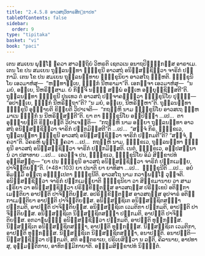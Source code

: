 ```yaml
---
title: "2.4.5.8 ອາວສຖວິຫາຣສິກ຺ຂາປທ"
tableOfContents: false
sidebar:
  order: 9
type: "tipitaka"
basket: "vi"
book: "paci"
---
```



<DynamicBreadcrumb />

<Division number="1008" book="paci">

<Paragraph number="3061" book="paci">
ເຕນ ສມເຍນ ພຸທ຺ໂຘ ຠຄວາ ສາວຕ຺ຖິຍໍ ວິຫຣຕິ ເຊຕວເນ ອນາຖປິຓ຺ຑິກສ຺ສ ອາຣາເມ. ເຕນ ໂຂ ປນ ສມເຍນ ຖຸລ຺ລນນ຺ທາ ຠິກ຺ຂຸນີ ອາວສຖໍ ອນິສ຺ສຊ຺ຊິຕ຺ວາ ຈາຣິກໍ ປກ຺ກາມິ. ເຕນ ໂຂ ປນ ສມເຍນ ຖຸລ຺ລນນ຺ທາຍ ຠິກ຺ຂຸນິຍາ ອາວສໂຖ ຑຍ຺ຫຕິ. ຠິກ຺ຂຸນິໂຍ ເອວມາຫໍສຸ—  “ຫນ຺ທາຍ຺ເຍ, ຠຓ຺ຑກໍ ນີຫຣາມາ”ຕິ. ເອກຈ຺ຈາ ເອວມາຫໍສຸ—  “ນ ມຍໍ, ອຍ຺ເຍ, ນີຫຣິສ຺ສາມ. ຍໍ ກິຎ຺ຈິ ນຏ຺ຐໍ ສພ຺ພໍ ອມ຺ເຫ ອຠິຍຸຎ຺ຊິສ຺ສຕີ”ຕິ. ຖຸລ຺ລນນ຺ທາ ຠິກ຺ຂຸນີ ປຸນເທວ ຕໍ ອາວສຖໍ ປຈ຺ຈາຄນ຺ຕ຺ວາ ຠິກ຺ຂຸນິໂຍ ປຸຈ຺ຉິ—  “ອປາຍ຺ເຍ, ຠຓ຺ຑກໍ ນີຫຣິຕ຺ຖາ”ຕິ? “ນ ມຍໍ, ອຍ຺ເຍ, ນີຫຣິມ຺ຫາ”ຕິ. ຖຸລ຺ລນນ຺ທາ ຠິກ຺ຂຸນີ ອຸຊ຺ຌາຍຕິ ຂິຍ຺ຍຕິ ວິປາເຈຕິ—  “ກຖຎ຺ຫິ ນາມ ຠິກ຺ຂຸນິໂຍ ອາວສເຖ ຑຍ຺ຫມາເນ ຠຓ຺ຑກໍ ນ ນີຫຣິສ຺ສນ຺ຕີ”ຕິ.
</Paragraph>

<Paragraph number="3062" book="paci">
ຍາ ຕາ ຠິກ຺ຂຸນິໂຍ ອປ຺ປິຈ຺ຉາ …ເປ…  ຕາ ອຸຊ຺ຌາຍນ຺ຕິ ຂິຍ຺ຍນ຺ຕິ ວິປາເຈນ຺ຕິ—  “ກຖຎ຺ຫິ ນາມ ອຍ຺ຍາ ຖຸລ຺ລນນ຺ທາ ອາວສຖໍ ອນິສ຺ສຊ຺ຊິຕ຺ວາ ຈາຣິກໍ ປກ຺ກມິສ຺ສຕີ”ຕິ …ເປ…  “ສຈ຺ຈໍ ກິຣ, ຠິກ຺ຂເວ, ຖຸລ຺ລນນ຺ທາ ຠິກ຺ຂຸນີ ອາວສຖໍ ອນິສ຺ສຊ຺ຊິຕ຺ວາ ຈາຣິກໍ ປກ຺ກມຕີ”ຕິ? “ສຈ຺ຈໍ, ຠຄວາ”ຕິ. ວິຄຣຫິ ພຸທ຺ໂຘ ຠຄວາ …ເປ…  ກຖຎ຺ຫິ ນາມ, ຠິກ຺ຂເວ, ຖຸລ຺ລນນ຺ທາ ຠິກ຺ຂຸນີ ອາວສຖໍ ອນິສ຺ສຊ຺ຊິຕ຺ວາ ຈາຣິກໍ ປກ຺ກມິສ຺ສຕິ. ເນຕໍ, ຠິກ຺ຂເວ, ອປ຺ປສນ຺ນານໍ ວາ ປສາທາຍ …ເປ…  ເອວຎ຺ຈ ປນ, ຠິກ຺ຂເວ, ຠິກ຺ຂຸນິໂຍ ອິມໍ ສິກ຺ຂາປທໍ ອຸທ຺ທິສນ຺ຕຸ—
</Paragraph>

</Division>
<Division number="1009" book="paci">

<Paragraph number="3063" book="paci">
<Emphasis>“ຍາ ປນ ຠິກ຺ຂຸນີ ອາວສຖໍ ອນິສ຺ສຊ຺ຊິຕ຺ວາ ຈາຣິກໍ ປກ຺ກເມຍ຺ຍ, ປາຈິຕ຺ຕິຍນ຺”</Emphasis>ຕິ. (*48*:<Emphasis>103</Emphasis>)
</Paragraph>

</Division>
<Division number="1010" book="paci">

<Paragraph number="3064" book="paci">
<Emphasis>ຍາ ປນາ</Emphasis>ຕິ ຍາ ຍາທິສາ …ເປ…  <Emphasis>ຠິກ຺ຂຸນີ</Emphasis>ຕິ …ເປ…  ອຍໍ ອິມສ຺ມິໍ ອຕ຺ເຖ ອຘິປ຺ເປຕາ ຠິກ຺ຂຸນີຕິ.
</Paragraph>

<Paragraph number="3065" book="paci">
<Emphasis>ອາວສໂຖ</Emphasis> ນາມ ກວາຏພທ຺ໂຘ ວຸຈ຺ຈຕິ.
</Paragraph>

<Paragraph number="3066" book="paci">
<Emphasis>ອນິສ຺ສຊ຺ຊິຕ຺ວາ ຈາຣິກໍ ປກ຺ກເມຍ຺ຍາ</Emphasis>ຕິ ຠິກ຺ຂຸນິຍາ ວາ ສິກ຺ຂມານາຍ ວາ ສາມເຓຣິຍາ ວາ ອນິສ຺ສຊ຺ຊິຕ຺ວາ ປຣິກ຺ຂິຕ຺ຕສ຺ສ ອາວສຖສ຺ສ ປຣິກ຺ເຂປໍ ອຕິກ຺ກາເມນ຺ຕິຍາ ອາປຕ຺ຕິ ປາຈິຕ຺ຕິຍສ຺ສ. ອປຣິກ຺ຂິຕ຺ຕສ຺ສ ອາວສຖສ຺ສ ອຸປຈາຣໍ ອຕິກ຺ກາເມນ຺ຕິຍາ ອາປຕ຺ຕິ ປາຈິຕ຺ຕິຍສ຺ສ.
</Paragraph>

</Division>
<Division number="1011" book="paci">

<Paragraph number="3067" book="paci">
ອນິສ຺ສຊ຺ຊິເຕ ອນິສ຺ສຊ຺ຊິຕສຎ຺ຎາ ປກ຺ກມຕິ, ອາປຕ຺ຕິ ປາຈິຕ຺ຕິຍສ຺ສ. ອນິສ຺ສຊ຺ຊິເຕ ເວມຕິກາ ປກ຺ກມຕິ, ອາປຕ຺ຕິ ປາຈິຕ຺ຕິຍສ຺ສ. ອນິສ຺ສຊ຺ຊິເຕ ນິສ຺ສຊ຺ຊິຕສຎ຺ຎາ ປກ຺ກມຕິ, ອາປຕ຺ຕິ ປາຈິຕ຺ຕິຍສ຺ສ.
</Paragraph>

<Paragraph number="3068" book="paci">
ອກວາຏພທ຺ຘໍ ອນິສ຺ສຊ຺ຊິຕ຺ວາ ປກ຺ກມຕິ, ອາປຕ຺ຕິ ທຸກ຺ກຏສ຺ສ. ນິສ຺ສຊ຺ຊິເຕ ອນິສ຺ສຊ຺ຊິຕສຎ຺ຎາ, ອາປຕ຺ຕິ ທຸກ຺ກຏສ຺ສ. ນິສ຺ສຊ຺ຊິເຕ ເວມຕິກາ, ອາປຕ຺ຕິ ທຸກ຺ກຏສ຺ສ. ນິສ຺ສຊ຺ຊິເຕ ນິສ຺ສຊ຺ຊິຕສຎ຺ຎາ, ອນາປຕ຺ຕິ.
</Paragraph>

</Division>
<Division number="1012" book="paci">

<Paragraph number="3069" book="paci">
ອນາປຕ຺ຕິ—  ນິສ຺ສຊ຺ຊິຕ຺ວາ ປກ຺ກມຕິ, ສຕິ ອນ຺ຕຣາເຍ, ປຣິເຍສິຕ຺ວາ ນ ລຠຕິ, ຄິລານາຍ, ອາປທາສຸ, ອຸມ຺ມຕ຺ຕິກາຍ, ອາທິກມ຺ມິກາຍາຕິ.

</Paragraph>
</Division>

<Paragraph number="3070" type="center" book="paci">
ອຏ຺ຐມສິກ຺ຂາປທໍ ນິຏ຺ຐິຕໍ.
</Paragraph>